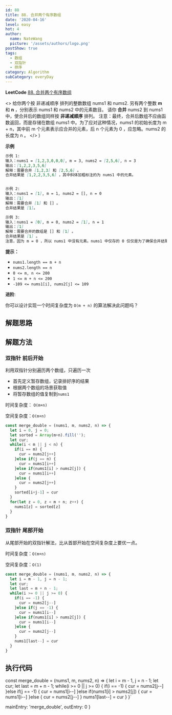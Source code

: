 ```yaml
---
id: 88
title: 88. 合并两个有序数组
date: '2020-04-16'
level: easy
hot: 4
author:
  name: NateWang
  picture: '/assets/authors/logo.png'
postShow: true
tags:
  - 数组
  - 双指针
  - 排序
category: Algorithm
subCategory: everyDay
---
```



<Strong>LeetCode</Strong> [88. 合并两个有序数组](https://leetcode.cn/problems/merge-sorted-array/)


  <>
    <Para>
      给你两个按 非递减顺序 排列的整数数组  <InlineCode>nums1</InlineCode> 和 <InlineCode>nums2</InlineCode>. 另有两个整数 <Strong>m</Strong> 和 <Strong>n</Strong> ，分别表示 nums1 和 nums2 中的元素数目。
    </Para>
    <Para>
      请你 <Strong>合并</Strong> <InlineCode>nums2</InlineCode> 到 <InlineCode>nums1</InlineCode> 中，使合并后的数组同样按 <Strong>非递减顺序</Strong> 排列。
    </Para>
    <Para>
      注意：最终，合并后数组不应由函数返回，而是存储在数组 nums1 中。为了应对这种情况，nums1 的初始长度为 m + n，其中前 m 个元素表示应合并的元素，后 n 个元素为 0 ，应忽略。nums2 的长度为 n 。
    </Para>
  </>
)

<SideNote type='info' title='题目描述' children={cBox}/>


**示例**

```md
示例 1: 
输入：nums1 = [1,2,3,0,0,0], m = 3, nums2 = [2,5,6], n = 3
输出：[1,2,2,3,5,6]
解释：需要合并 [1,2,3] 和 [2,5,6] 。
合并结果是 [1,2,2,3,5,6] ，其中斜体加粗标注的为 nums1 中的元素。


示例 2: 
输入：nums1 = [1], m = 1, nums2 = [], n = 0
输出：[1]
解释：需要合并 [1] 和 [] 。
合并结果是 [1]。

示例 3: 
输入：nums1 = [0], m = 0, nums2 = [1], n = 1
输出：[1]
解释：需要合并的数组是 [] 和 [1] 。
合并结果是 [1] 。
注意，因为 m = 0 ，所以 nums1 中没有元素。nums1 中仅存的 0 仅仅是为了确保合并结果可以顺利存放到 nums1 中。
```

**提示：**

- `nums1.length == m + n`
- `nums2.length == n`
- `0 <= m, n <= 200`
- `1 <= m + n <= 200`
- `-109 <= nums1[i], nums2[j] <= 109`

**进阶**: 

你可以设计实现一个时间复杂度为 `O(m + n)` 的算法解决此问题吗？


## 解题思路

## 解题方法

### 双指针 前后开始

利用双指针分别遍历两个数组，只遍历一次

- 首先定义暂存数组，记录排好序的结果
- 根据两个数组的场景获取值
- 将暂存数组的值复制到`nums1`

时间复杂度： `O(m+n)`

空间复杂度：`O(m+n)`

```js
const merge_double = (nums1, m, nums2, n) => {
  let i = 0, j = 0;
  let sorted = Array(m+n).fill('');
  let cur;
  while(i < m || j < n) {
    if(i == m) {
      cur = nums2[j++]
    }else if(j == n) {
      cur = nums1[i++]
    }else if(nums1[i] > nums2[j]) {
      cur = nums1[i++]
    }else {
      cur = nums2[j++]
    }
    sorted[i+j-1] = cur
  }
  for(let z = 0, z < m + n; z++) {
    nums1[z] = sorted[z]
  }
}
```

### 双指针 尾部开始

从尾部开始的双指针解法，比从首部开始在空间复杂度上要优一点。

时间复杂度：`O(m+n)`

空间复杂度：`O(1)`

```js
const merge_double = (nums1, m, nums2, n) => {
  let i = m - 1, j = n - 1;
  let cur;
  let last = m + n - 1;
  while(i >= 0 || j >= 0) {
    if(i == -1) {
      cur = nums2[j--]
    }else if(j == -1) {
      cur = nums1[i--]
    }else if(nums1[i] > nums2[j]) {
      cur = nums1[i--]
    }else {
      cur = nums2[j--]
    }
    nums1[last--] = cur
  }
} 
```

## 执行代码


const merge_double = (nums1, m, nums2, n) => {
  let i = m - 1, j = n - 1;
  let cur;
  let last = m + n - 1;
  while(i >= 0 || j >= 0) {
    if(i == -1) {
      cur = nums2[j--]
    }else if(j == -1) {
      cur = nums1[i--]
    }else if(nums1[i] > nums2[j]) {
      cur = nums1[i--]
    }else {
      cur = nums2[j--]
    }
    nums1[last--] = cur
  }
}`

  mainEntry: 'merge_double',
  outEntry: 0
}

<PlayGround js={js} mode='algo' options={options}/> 

